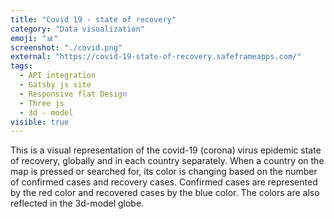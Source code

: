 ```yaml
---
title: "Covid 19 - state of recovery"
category: "Data visualization"
emoji: "📊"
screenshot: "./covid.png"
external: "https://covid-19-state-of-recovery.safeframeapps.com/"
tags:
  - API integration
  - Gatsby js site
  - Responsive flat Design
  - Three js
  - 3d - model
visible: true
---
```


This is a visual representation of the covid-19 (corona) virus epidemic state of recovery, globally and in each country separately. When a country on the map is pressed or searched for, its color is changing based on the number of confirmed cases and recovery cases. Confirmed cases are represented by the red color and recovered cases by the blue color. The colors are also reflected in the 3d-model globe.
